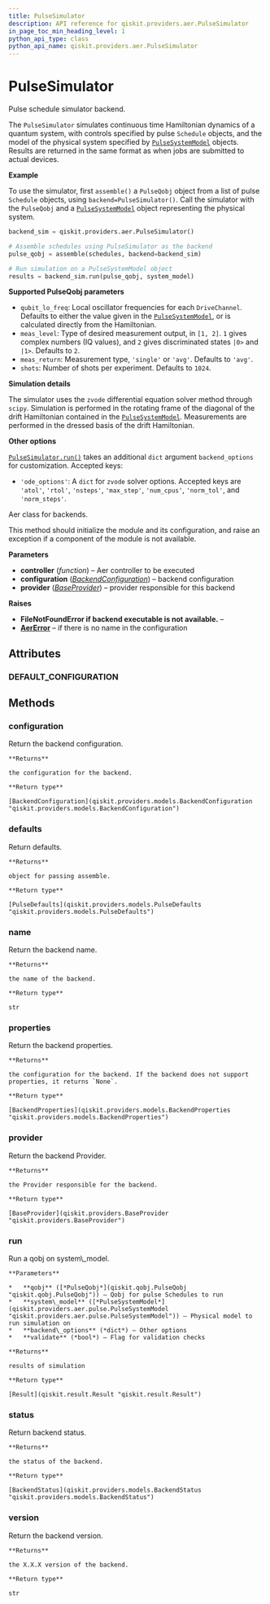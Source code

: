 ```yaml
---
title: PulseSimulator
description: API reference for qiskit.providers.aer.PulseSimulator
in_page_toc_min_heading_level: 1
python_api_type: class
python_api_name: qiskit.providers.aer.PulseSimulator
---
```


# PulseSimulator

<Class id="qiskit.providers.aer.PulseSimulator" github="https://github.com/qiskit/qiskit-aer/tree/stable/0.5/qiskit/providers/aer/backends/pulse_simulator.py" signature="PulseSimulator(configuration=None, provider=None)">
  Pulse schedule simulator backend.

  The `PulseSimulator` simulates continuous time Hamiltonian dynamics of a quantum system, with controls specified by pulse `Schedule` objects, and the model of the physical system specified by [`PulseSystemModel`](qiskit.providers.aer.pulse.PulseSystemModel "qiskit.providers.aer.pulse.PulseSystemModel") objects. Results are returned in the same format as when jobs are submitted to actual devices.

  **Example**

  To use the simulator, first `assemble()` a `PulseQobj` object from a list of pulse `Schedule` objects, using `backend=PulseSimulator()`. Call the simulator with the `PulseQobj` and a [`PulseSystemModel`](qiskit.providers.aer.pulse.PulseSystemModel "qiskit.providers.aer.pulse.PulseSystemModel") object representing the physical system.

  ```python
  backend_sim = qiskit.providers.aer.PulseSimulator()

  # Assemble schedules using PulseSimulator as the backend
  pulse_qobj = assemble(schedules, backend=backend_sim)

  # Run simulation on a PulseSystemModel object
  results = backend_sim.run(pulse_qobj, system_model)
  ```

  **Supported PulseQobj parameters**

  *   `qubit_lo_freq`: Local oscillator frequencies for each `DriveChannel`. Defaults to either the value given in the [`PulseSystemModel`](qiskit.providers.aer.pulse.PulseSystemModel "qiskit.providers.aer.pulse.PulseSystemModel"), or is calculated directly from the Hamiltonian.
  *   `meas_level`: Type of desired measurement output, in `[1, 2]`. `1` gives complex numbers (IQ values), and `2` gives discriminated states `|0>` and `|1>`. Defaults to `2`.
  *   `meas_return`: Measurement type, `'single'` or `'avg'`. Defaults to `'avg'`.
  *   `shots`: Number of shots per experiment. Defaults to `1024`.

  **Simulation details**

  The simulator uses the `zvode` differential equation solver method through `scipy`. Simulation is performed in the rotating frame of the diagonal of the drift Hamiltonian contained in the [`PulseSystemModel`](qiskit.providers.aer.pulse.PulseSystemModel "qiskit.providers.aer.pulse.PulseSystemModel"). Measurements are performed in the dressed basis of the drift Hamiltonian.

  **Other options**

  [`PulseSimulator.run()`](qiskit.providers.aer.PulseSimulator#run "qiskit.providers.aer.PulseSimulator.run") takes an additional `dict` argument `backend_options` for customization. Accepted keys:

  *   `'ode_options'`: A `dict` for `zvode` solver options. Accepted keys are `'atol'`, `'rtol'`, `'nsteps'`, `'max_step'`, `'num_cpus'`, `'norm_tol'`, and `'norm_steps'`.

  Aer class for backends.

  This method should initialize the module and its configuration, and raise an exception if a component of the module is not available.

  **Parameters**

  *   **controller** (*function*) – Aer controller to be executed
  *   **configuration** ([*BackendConfiguration*](qiskit.providers.models.BackendConfiguration "qiskit.providers.models.BackendConfiguration")) – backend configuration
  *   **provider** ([*BaseProvider*](qiskit.providers.BaseProvider "qiskit.providers.BaseProvider")) – provider responsible for this backend

  **Raises**

  *   **FileNotFoundError if backend executable is not available.** –
  *   [**AerError**](qiskit.providers.aer.AerError "qiskit.providers.aer.AerError") – if there is no name in the configuration

  ## Attributes

  ### DEFAULT\_CONFIGURATION

  <Attribute id="qiskit.providers.aer.PulseSimulator.DEFAULT_CONFIGURATION" signature="= {'backend_name': 'pulse_simulator', 'backend_version': '0.5.2', 'basis_gates': [], 'conditional': True, 'coupling_map': None, 'description': 'A pulse-based Hamiltonian simulator for Pulse Qobj files', 'gates': [], 'local': True, 'max_shots': 1000000, 'meas_levels': [0, 1, 2], 'memory': False, 'n_qubits': 20, 'open_pulse': True, 'simulator': True, 'url': 'https://github.com/Qiskit/qiskit-aer'}" />

  ## Methods

  ### configuration

  <Function id="qiskit.providers.aer.PulseSimulator.configuration" signature="PulseSimulator.configuration()">
    Return the backend configuration.

    **Returns**

    the configuration for the backend.

    **Return type**

    [BackendConfiguration](qiskit.providers.models.BackendConfiguration "qiskit.providers.models.BackendConfiguration")
  </Function>

  ### defaults

  <Function id="qiskit.providers.aer.PulseSimulator.defaults" signature="PulseSimulator.defaults()">
    Return defaults.

    **Returns**

    object for passing assemble.

    **Return type**

    [PulseDefaults](qiskit.providers.models.PulseDefaults "qiskit.providers.models.PulseDefaults")
  </Function>

  ### name

  <Function id="qiskit.providers.aer.PulseSimulator.name" signature="PulseSimulator.name()">
    Return the backend name.

    **Returns**

    the name of the backend.

    **Return type**

    str
  </Function>

  ### properties

  <Function id="qiskit.providers.aer.PulseSimulator.properties" signature="PulseSimulator.properties()">
    Return the backend properties.

    **Returns**

    the configuration for the backend. If the backend does not support properties, it returns `None`.

    **Return type**

    [BackendProperties](qiskit.providers.models.BackendProperties "qiskit.providers.models.BackendProperties")
  </Function>

  ### provider

  <Function id="qiskit.providers.aer.PulseSimulator.provider" signature="PulseSimulator.provider()">
    Return the backend Provider.

    **Returns**

    the Provider responsible for the backend.

    **Return type**

    [BaseProvider](qiskit.providers.BaseProvider "qiskit.providers.BaseProvider")
  </Function>

  ### run

  <Function id="qiskit.providers.aer.PulseSimulator.run" signature="PulseSimulator.run(qobj, system_model, backend_options=None, validate=False)">
    Run a qobj on system\_model.

    **Parameters**

    *   **qobj** ([*PulseQobj*](qiskit.qobj.PulseQobj "qiskit.qobj.PulseQobj")) – Qobj for pulse Schedules to run
    *   **system\_model** ([*PulseSystemModel*](qiskit.providers.aer.pulse.PulseSystemModel "qiskit.providers.aer.pulse.PulseSystemModel")) – Physical model to run simulation on
    *   **backend\_options** (*dict*) – Other options
    *   **validate** (*bool*) – Flag for validation checks

    **Returns**

    results of simulation

    **Return type**

    [Result](qiskit.result.Result "qiskit.result.Result")
  </Function>

  ### status

  <Function id="qiskit.providers.aer.PulseSimulator.status" signature="PulseSimulator.status()">
    Return backend status.

    **Returns**

    the status of the backend.

    **Return type**

    [BackendStatus](qiskit.providers.models.BackendStatus "qiskit.providers.models.BackendStatus")
  </Function>

  ### version

  <Function id="qiskit.providers.aer.PulseSimulator.version" signature="PulseSimulator.version()">
    Return the backend version.

    **Returns**

    the X.X.X version of the backend.

    **Return type**

    str
  </Function>
</Class>

